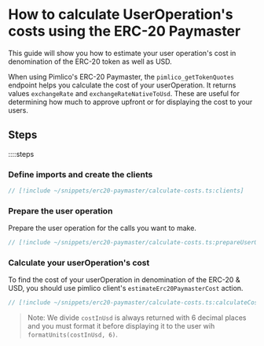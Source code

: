 # How to calculate UserOperation's costs using the ERC-20 Paymaster

This guide will show you how to estimate your user operation's cost in denomination of the ERC-20 token as well as USD.

When using Pimlico's ERC-20 Paymaster, the `pimlico_getTokenQuotes` endpoint helps you calculate the cost of your userOperation. It returns values `exchangeRate` and `exchangeRateNativeToUsd`. These are useful for determining how much to approve upfront or for displaying the cost to your users.

## Steps

::::steps
### Define imports and create the clients

```ts
// [!include ~/snippets/erc20-paymaster/calculate-costs.ts:clients]
```

### Prepare the user operation

Prepare the user operation for the calls you want to make.

```ts
// [!include ~/snippets/erc20-paymaster/calculate-costs.ts:prepareUserOperation]
```

### Calculate your userOperation's cost

To find the cost of your userOperation in denomination of the ERC-20 & USD, you should use pimlico client's `estimateErc20PaymasterCost` action.

```ts
// [!include ~/snippets/erc20-paymaster/calculate-costs.ts:calculateCostInToken]
```

> Note: We divide `costInUsd` is always returned with 6 decimal places and you must format it before displaying it to the user wih `formatUnits(costInUsd, 6)`.
